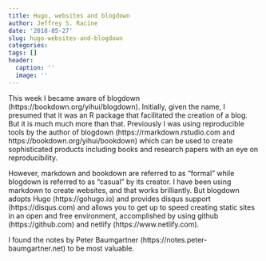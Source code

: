```yaml
---
title: Hugo, websites and blogdown
author: Jeffrey S. Racine
date: '2018-05-27'
slug: hugo-websites-and-blogdown
categories:
tags: []
header:
  caption: ''
  image: ''
---
```


This week I became aware of blogdown (https://bookdown.org/yihui/blogdown). Initially, given the name, I presumed that it was an R package that facilitated the creation of a blog. But it is much much more than that. Previously I was using reproducible tools by the author of blogdown (https://rmarkdown.rstudio.com and https://bookdown.org/yihui/bookdown) which can be used to create sophisticated products including books and research papers with an eye on reproducibility.

However, markdown and bookdown are referred to as "formal" while blogdown is referred to as "casual" by its creator. I have been using markdown to create websites, and that works brilliantly. But blogdown adopts Hugo (https://gohugo.io) and provides disqus support (https://disqus.com) and allows you to get up to speed creating static sites in an open and free environment, accomplished by using github (https://github.com) and netlify (https://www.netlify.com).

I found the notes by Peter Baumgartner (https://notes.peter-baumgartner.net) to be most valuable.